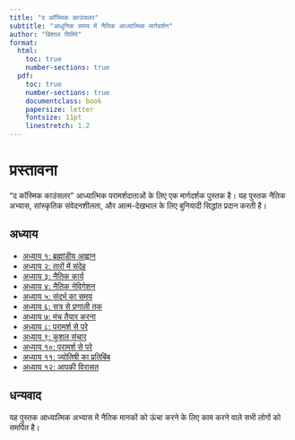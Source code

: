 ```yaml
---
title: "द कॉस्मिक काउंसलर"
subtitle: "आधुनिक समय में नैतिक आध्यात्मिक मार्गदर्शन"
author: "बिशाल घिमिरे"
format:
  html:
    toc: true
    number-sections: true
  pdf:
    toc: true
    number-sections: true
    documentclass: book
    papersize: letter
    fontsize: 11pt
    linestretch: 1.2
---
```


# प्रस्तावना

"द कॉस्मिक काउंसलर" आध्यात्मिक परामर्शदाताओं के लिए एक मार्गदर्शक पुस्तक है। यह पुस्तक नैतिक अभ्यास, सांस्कृतिक संवेदनशीलता, और आत्म-देखभाल के लिए बुनियादी सिद्धांत प्रदान करती है।

## अध्याय

- [अध्याय १: ब्रह्मांडीय आह्वान](chapters/chapter-01.qmd)
- [अध्याय २: तारों में संदेह](chapters/chapter-02.qmd)
- [अध्याय ३: नैतिक कार्य](chapters/chapter-03.qmd)
- [अध्याय ४: नैतिक नेविगेशन](chapters/chapter-04.qmd)
- [अध्याय ५: संदर्भ का समय](chapters/chapter-05.qmd)
- [अध्याय ६: सत्र से प्रणाली तक](chapters/chapter-06.qmd)
- [अध्याय ७: मंच तैयार करना](chapters/chapter-07.qmd)
- [अध्याय ८: परामर्श से परे](chapters/chapter-08.qmd)
- [अध्याय ९: कुशल संचार](chapters/chapter-09.qmd)
- [अध्याय १०: परामर्श से परे](chapters/chapter-10.qmd)
- [अध्याय ११: ज्योतिषी का प्रतिबिंब](chapters/chapter-11.qmd)
- [अध्याय १२: आपकी विरासत](chapters/chapter-12.qmd)

## धन्यवाद

यह पुस्तक आध्यात्मिक अभ्यास में नैतिक मानकों को ऊंचा करने के लिए काम करने वाले सभी लोगों को समर्पित है।
